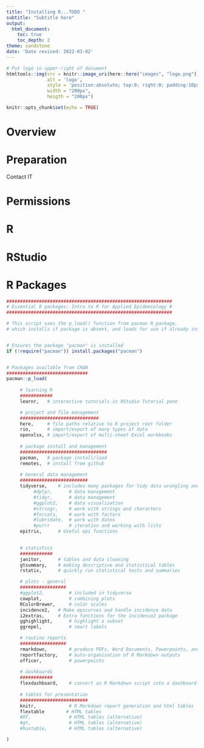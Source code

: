 ```yaml
---
title: "Installing R...TODO "
subtitle: "Subtitle here"
output: 
  html_document:
    toc: true
    toc_depth: 2
theme: sandstone
date: 'Date revised: 2022-03-02'
---
```



```r
# Put logo in upper-right of document
htmltools::img(src = knitr::image_uri(here::here("images", "logo.png")), 
               alt = 'logo', 
               style = 'position:absolute; top:0; right:0; padding:10px;',
               width = "200px",
               heigth = "200px")
```


```r
knitr::opts_chunk$set(echo = TRUE)
```

# Overview


# Preparation  

Contact IT

# Permissions  

# R

# RStudio

# R Packages

```r
#############################################################
# Essential R packages: Intro to R for Applied Epidemiology #
#############################################################

# This script uses the p_load() function from pacman R package, 
# which installs if package is absent, and loads for use if already installed


# Ensures the package "pacman" is installed
if (!require("pacman")) install.packages("pacman")


# Packages available from CRAN
##############################
pacman::p_load(
     
     # learning R
     ############
     learnr,   # interactive tutorials in RStudio Tutorial pane

     # project and file management
     #############################
     here,     # file paths relative to R project root folder
     rio,      # import/export of many types of data
     openxlsx, # import/export of multi-sheet Excel workbooks 
     
     # package install and management
     ################################
     pacman,   # package install/load
     remotes,  # install from github
     
     # General data management
     #########################
     tidyverse,    # includes many packages for tidy data wrangling and presentation
          #dplyr,      # data management
          #tidyr,      # data management
          #ggplot2,    # data visualization
          #stringr,    # work with strings and characters
          #forcats,    # work with factors 
          #lubridate,  # work with dates
          #purrr       # iteration and working with lists
     epitrix,      # Useful epi functions

     
     # statistics  
     ############
     janitor,      # tables and data cleaning
     gtsummary,    # making descriptive and statistical tables
     rstatix,      # quickly run statistical tests and summaries

     # plots - general
     #################
     #ggplot2,         # included in tidyverse
     cowplot,          # combining plots  
     RColorBrewer,     # color scales
     incidence2,   # Make epicurves and handle incidence data
     i2extras,     # Extra functions for the incidence2 package
     gghighlight,      # highlight a subset
     ggrepel,          # smart labels

     # routine reports
     #################
     rmarkdown,        # produce PDFs, Word Documents, Powerpoints, and HTML files
     reportfactory,    # auto-organization of R Markdown outputs
     officer,          # powerpoints
     
     # dashboards
     ############
     flexdashboard,    # convert an R Markdown script into a dashboard
  
     # tables for presentation
     #########################
     knitr,            # R Markdown report generation and html tables
     flextable        # HTML tables
     #DT,              # HTML tables (alternative)
     #gt,              # HTML tables (alternative)
     #huxtable,        # HTML tables (alternative) 

)

```

#

